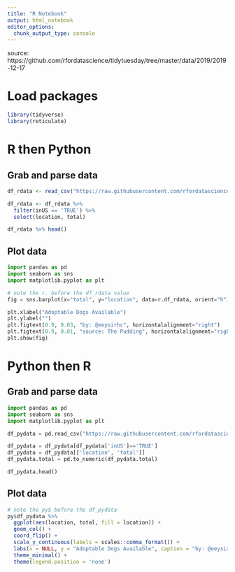 ```yaml
---
title: "R Notebook"
output: html_notebook
editor_options: 
  chunk_output_type: console
---
```



source: https://github.com/rfordatascience/tidytuesday/tree/master/data/2019/2019-12-17


# Load packages
```r
library(tidyverse)
library(reticulate)
```


# R then Python

## Grab and parse data
```r
df_rdata <- read_csv("https://raw.githubusercontent.com/rfordatascience/tidytuesday/master/data/2019/2019-12-17/dog_moves.csv")

df_rdata <- df_rdata %>% 
  filter(inUS == 'TRUE') %>%
  select(location, total)

df_rdata %>% head()
```

## Plot data
```python
import pandas as pd
import seaborn as sns
import matplotlib.pyplot as plt

# note the r. before the df_rdata value
fig = sns.barplot(x="total", y="location", data=r.df_rdata, orient="h")

plt.xlabel("Adoptable Dogs Available")
plt.ylabel("")
plt.figtext(0.9, 0.03, "by: @eeysirhc", horizontalalignment="right")
plt.figtext(0.9, 0.01, "source: The Pudding", horizontalalignment="right")
plt.show(fig)
```


# Python then R

## Grab and parse data
```python
import pandas as pd
import seaborn as sns
import matplotlib.pyplot as plt

df_pydata = pd.read_csv("https://raw.githubusercontent.com/rfordatascience/tidytuesday/master/data/2019/2019-12-17/dog_moves.csv", sep=',', error_bad_lines=False, index_col=False, dtype='unicode')

df_pydata = df_pydata[df_pydata['inUS']=='TRUE']
df_pydata = df_pydata[['location', 'total']]
df_pydata.total = pd.to_numeric(df_pydata.total)

df_pydata.head()
```

## Plot data
```r
# note the py$ before the df_pydata
py$df_pydata %>% 
  ggplot(aes(location, total, fill = location)) +
  geom_col() +
  coord_flip() +
  scale_y_continuous(labels = scales::comma_format()) +
  labs(x = NULL, y = "Adoptable Dogs Available", caption = "by: @eeysirhc\nsource: The Pudding") +
  theme_minimal() +
  theme(legend.position = 'none')
```


